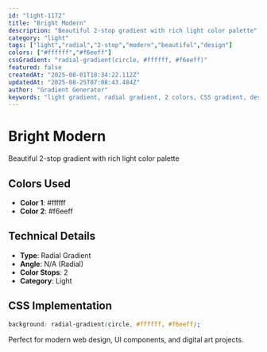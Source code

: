 ```yaml
---
id: "light-1172"
title: "Bright Modern"
description: "Beautiful 2-stop gradient with rich light color palette"
category: "light"
tags: ["light","radial","2-stop","modern","beautiful","design"]
colors: ["#ffffff","#f6eeff"]
cssGradient: "radial-gradient(circle, #ffffff, #f6eeff)"
featured: false
createdAt: "2025-08-01T18:34:22.112Z"
updatedAt: "2025-08-25T07:08:43.484Z"
author: "Gradient Generator"
keywords: "light gradient, radial gradient, 2 colors, CSS gradient, design, #ffffff, #f6eeff"
---
```


# Bright Modern

Beautiful 2-stop gradient with rich light color palette

## Colors Used
- **Color 1**: #ffffff
- **Color 2**: #f6eeff

## Technical Details
- **Type**: Radial Gradient
- **Angle**: N/A (Radial)
- **Color Stops**: 2
- **Category**: Light

## CSS Implementation
```css
background: radial-gradient(circle, #ffffff, #f6eeff);
```

Perfect for modern web design, UI components, and digital art projects.
